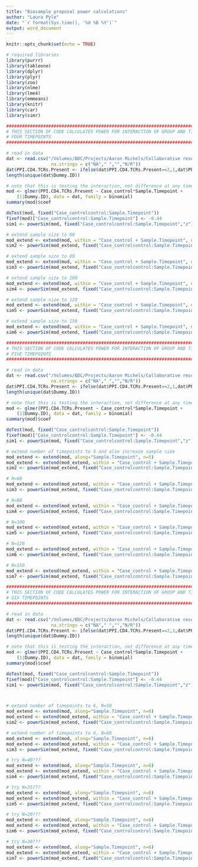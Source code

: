 ```yaml
---
title: "Biosample proposal power calculations"
author: "Laura Pyle"
date: "`r format(Sys.time(), '%d %B %Y')`"
output: word_document
---
```


```r
knitr::opts_chunk$set(echo = TRUE)
```

```r
# required libraries
library(purrr)
library(tableone)
library(dplyr)
library(plyr)
library(zoo)
library(nlme)
library(lme4)
library(emmeans)
library(knitr)
library(car)
library(simr)
```

```r
###########################################################################
# THIS SECTION OF CODE CALCULATES POWER FOR INTERACTION OF GROUP AND TIME #
# FOUR TIMEPOINTS                                                         #
###########################################################################

# read in data
dat <- read.csv("/Volumes/BDC/Projects/Aaron Michels/Collaborative research using biosamples proposal/sample data for power calculation.csv",
                 na.strings = c("NA"," ","","N/R"))
dat$PPI.CD4.TCRs.Present <- ifelse(dat$PPI.CD4.TCRs.Present==2,1,dat$PPI.CD4.TCRs.Present)
length(unique(dat$Dummy.ID))

# note that this is testing the interaction, not difference at any time point
mod <- glmer(PPI.CD4.TCRs.Present ~ Case_control*Sample.Timepoint +
    (1|Dummy.ID), data = dat, family = binomial)
summary(mod)$coef

doTest(mod, fixed("Case_controlcontrol:Sample.Timepoint"))
fixef(mod)["Case_controlcontrol:Sample.Timepoint"] <- -0.44
sim1 <- powerSim(mod, fixed("Case_controlcontrol:Sample.Timepoint","z"), nsim=100)

# extend sample size to 60
mod_extend <- extend(mod, within = "Case_control + Sample.Timepoint", n=60)
sim2 <- powerSim(mod_extend, fixed("Case_controlcontrol:Sample.Timepoint","z"), nsim=100)

# extend sample size to 80
mod_extend <- extend(mod, within = "Case_control + Sample.Timepoint", n=80)
sim3 <- powerSim(mod_extend, fixed("Case_controlcontrol:Sample.Timepoint","z"), nsim=100)

# extend sample size to 100
mod_extend <- extend(mod, within = "Case_control + Sample.Timepoint", n=100)
sim4 <- powerSim(mod_extend, fixed("Case_controlcontrol:Sample.Timepoint","z"), nsim=100)

# extend sample size to 120
mod_extend <- extend(mod, within = "Case_control + Sample.Timepoint", n=120)
sim5 <- powerSim(mod_extend, fixed("Case_controlcontrol:Sample.Timepoint","z"), nsim=100)

# extend sample size to 150
mod_extend <- extend(mod, within = "Case_control + Sample.Timepoint", n=150)
sim6 <- powerSim(mod_extend, fixed("Case_controlcontrol:Sample.Timepoint","z"), nsim=100)

```

```r
###########################################################################
# THIS SECTION OF CODE CALCULATES POWER FOR INTERACTION OF GROUP AND TIME #
# FIVE TIMEPOINTS                                                         #
###########################################################################

# read in data
dat <- read.csv("/Volumes/BDC/Projects/Aaron Michels/Collaborative research using biosamples proposal/sample data for power calculation.csv",
                 na.strings = c("NA"," ","","N/R"))
dat$PPI.CD4.TCRs.Present <- ifelse(dat$PPI.CD4.TCRs.Present==2,1,dat$PPI.CD4.TCRs.Present)
length(unique(dat$Dummy.ID))

# note that this is testing the interaction, not difference at any time point
mod <- glmer(PPI.CD4.TCRs.Present ~ Case_control*Sample.Timepoint +
    (1|Dummy.ID), data = dat, family = binomial)
summary(mod)$coef

doTest(mod, fixed("Case_controlcontrol:Sample.Timepoint"))
fixef(mod)["Case_controlcontrol:Sample.Timepoint"] <- -0.44
sim1 <- powerSim(mod, fixed("Case_controlcontrol:Sample.Timepoint","z"), nsim=100)

# extend number of timepoints to 5 and also increase sample size
mod_extend <- extend(mod, along="Sample.Timepoint", n=5)
mod_extend <- extend(mod_extend, within = "Case_control + Sample.Timepoint", n=70)
sim2 <- powerSim(mod_extend, fixed("Case_controlcontrol:Sample.Timepoint","z"), nsim=100)

# N=60
mod_extend <- extend(mod_extend, within = "Case_control + Sample.Timepoint", n=60)
sim3 <- powerSim(mod_extend, fixed("Case_controlcontrol:Sample.Timepoint","z"), nsim=100)

# N=80
mod_extend <- extend(mod_extend, within = "Case_control + Sample.Timepoint", n=80)
sim4 <- powerSim(mod_extend, fixed("Case_controlcontrol:Sample.Timepoint","z"), nsim=100)

# N=100
mod_extend <- extend(mod_extend, within = "Case_control + Sample.Timepoint", n=100)
sim5 <- powerSim(mod_extend, fixed("Case_controlcontrol:Sample.Timepoint","z"), nsim=100)

# N=120
mod_extend <- extend(mod_extend, within = "Case_control + Sample.Timepoint", n=120)
sim6 <- powerSim(mod_extend, fixed("Case_controlcontrol:Sample.Timepoint","z"), nsim=100)

# N=150
mod_extend <- extend(mod_extend, within = "Case_control + Sample.Timepoint", n=150)
sim7 <- powerSim(mod_extend, fixed("Case_controlcontrol:Sample.Timepoint","z"), nsim=100)
```

```r
###########################################################################
# THIS SECTION OF CODE CALCULATES POWER FOR INTERACTION OF GROUP AND TIME #
# SIX TIMEPOINTS                                                          #
###########################################################################

# read in data
dat <- read.csv("/Volumes/BDC/Projects/Aaron Michels/Collaborative research using biosamples proposal/sample data for power calculation.csv",
                 na.strings = c("NA"," ","","N/R"))
dat$PPI.CD4.TCRs.Present <- ifelse(dat$PPI.CD4.TCRs.Present==2,1,dat$PPI.CD4.TCRs.Present)
length(unique(dat$Dummy.ID))

# note that this is testing the interaction, not difference at any time point
mod <- glmer(PPI.CD4.TCRs.Present ~ Case_control*Sample.Timepoint +
    (1|Dummy.ID), data = dat, family = binomial)
summary(mod)$coef

doTest(mod, fixed("Case_controlcontrol:Sample.Timepoint"))
fixef(mod)["Case_controlcontrol:Sample.Timepoint"] <- -0.44
sim1 <- powerSim(mod, fixed("Case_controlcontrol:Sample.Timepoint","z"), nsim=100)



# extend number of timepoints to 6, N=50 
mod_extend <- extend(mod, along="Sample.Timepoint", n=6)
mod_extend <- extend(mod_extend, within = "Case_control + Sample.Timepoint", n=50)
sim2 <- powerSim(mod_extend, fixed("Case_controlcontrol:Sample.Timepoint","z"), nsim=100)

# extend number of timepoints to 6, N=60 
mod_extend <- extend(mod, along="Sample.Timepoint", n=6)
mod_extend <- extend(mod_extend, within = "Case_control + Sample.Timepoint", n=60)
sim3 <- powerSim(mod_extend, fixed("Case_controlcontrol:Sample.Timepoint","z"), nsim=100)

# try N=40???
mod_extend <- extend(mod, along="Sample.Timepoint", n=6)
mod_extend <- extend(mod_extend, within = "Case_control + Sample.Timepoint", n=40)
sim4 <- powerSim(mod_extend, fixed("Case_controlcontrol:Sample.Timepoint","z"), nsim=100)

# try N=35???
mod_extend <- extend(mod, along="Sample.Timepoint", n=6)
mod_extend <- extend(mod_extend, within = "Case_control + Sample.Timepoint", n=35)
sim5 <- powerSim(mod_extend, fixed("Case_controlcontrol:Sample.Timepoint","z"), nsim=100)

# try N=20???
mod_extend <- extend(mod, along="Sample.Timepoint", n=6)
mod_extend <- extend(mod_extend, within = "Case_control + Sample.Timepoint", n=20)
sim6 <- powerSim(mod_extend, fixed("Case_controlcontrol:Sample.Timepoint","z"), nsim=100)

# try N=30???
mod_extend <- extend(mod, along="Sample.Timepoint", n=6)
mod_extend <- extend(mod_extend, within = "Case_control + Sample.Timepoint", n=30)
sim7 <- powerSim(mod_extend, fixed("Case_controlcontrol:Sample.Timepoint","z"), nsim=100)

```
